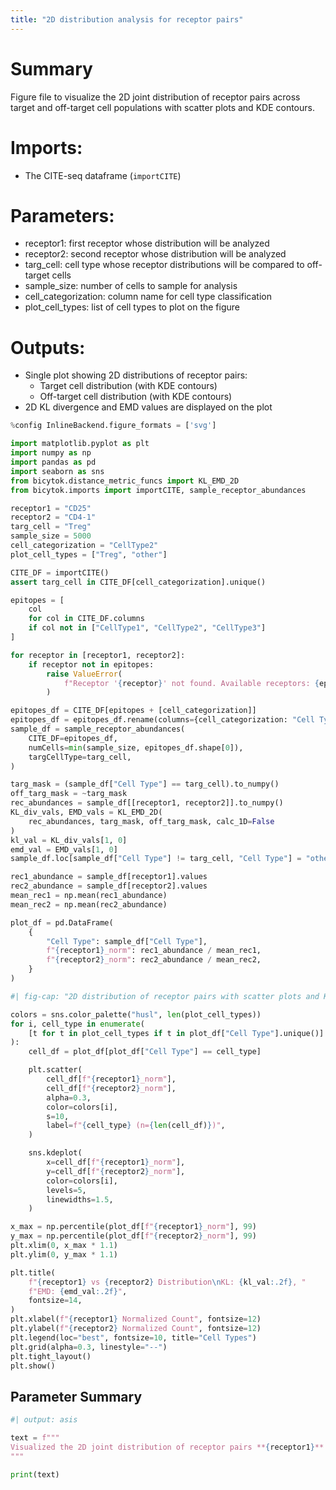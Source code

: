 ```yaml
---
title: "2D distribution analysis for receptor pairs"
---
```


# Summary
Figure file to visualize the 2D joint distribution of receptor pairs across target and off-target cell populations with scatter plots and KDE contours.

# Imports:
- The CITE-seq dataframe (`importCITE`)

# Parameters:
- receptor1: first receptor whose distribution will be analyzed
- receptor2: second receptor whose distribution will be analyzed
- targ_cell: cell type whose receptor distributions will be compared to off-target cells
- sample_size: number of cells to sample for analysis
- cell_categorization: column name for cell type classification
- plot_cell_types: list of cell types to plot on the figure

# Outputs:
- Single plot showing 2D distributions of receptor pairs:
  - Target cell distribution (with KDE contours)
  - Off-target cell distribution (with KDE contours)
- 2D KL divergence and EMD values are displayed on the plot

```python
%config InlineBackend.figure_formats = ['svg']

import matplotlib.pyplot as plt
import numpy as np
import pandas as pd
import seaborn as sns
from bicytok.distance_metric_funcs import KL_EMD_2D
from bicytok.imports import importCITE, sample_receptor_abundances

receptor1 = "CD25"
receptor2 = "CD4-1"
targ_cell = "Treg"
sample_size = 5000
cell_categorization = "CellType2"
plot_cell_types = ["Treg", "other"]

CITE_DF = importCITE()
assert targ_cell in CITE_DF[cell_categorization].unique()

epitopes = [
    col
    for col in CITE_DF.columns
    if col not in ["CellType1", "CellType2", "CellType3"]
]

for receptor in [receptor1, receptor2]:
    if receptor not in epitopes:
        raise ValueError(
            f"Receptor '{receptor}' not found. Available receptors: {epitopes}"
        )

epitopes_df = CITE_DF[epitopes + [cell_categorization]]
epitopes_df = epitopes_df.rename(columns={cell_categorization: "Cell Type"})
sample_df = sample_receptor_abundances(
    CITE_DF=epitopes_df,
    numCells=min(sample_size, epitopes_df.shape[0]),
    targCellType=targ_cell,
)

targ_mask = (sample_df["Cell Type"] == targ_cell).to_numpy()
off_targ_mask = ~targ_mask
rec_abundances = sample_df[[receptor1, receptor2]].to_numpy()
KL_div_vals, EMD_vals = KL_EMD_2D(
    rec_abundances, targ_mask, off_targ_mask, calc_1D=False
)
kl_val = KL_div_vals[1, 0]
emd_val = EMD_vals[1, 0]
sample_df.loc[sample_df["Cell Type"] != targ_cell, "Cell Type"] = "other"

rec1_abundance = sample_df[receptor1].values
rec2_abundance = sample_df[receptor2].values
mean_rec1 = np.mean(rec1_abundance)
mean_rec2 = np.mean(rec2_abundance)

plot_df = pd.DataFrame(
    {
        "Cell Type": sample_df["Cell Type"],
        f"{receptor1}_norm": rec1_abundance / mean_rec1,
        f"{receptor2}_norm": rec2_abundance / mean_rec2,
    }
)
```

```python
#| fig-cap: "2D distribution of receptor pairs with scatter plots and KDE contours"

colors = sns.color_palette("husl", len(plot_cell_types))
for i, cell_type in enumerate(
    [t for t in plot_cell_types if t in plot_df["Cell Type"].unique()]
):
    cell_df = plot_df[plot_df["Cell Type"] == cell_type]

    plt.scatter(
        cell_df[f"{receptor1}_norm"],
        cell_df[f"{receptor2}_norm"],
        alpha=0.3,
        color=colors[i],
        s=10,
        label=f"{cell_type} (n={len(cell_df)})",
    )

    sns.kdeplot(
        x=cell_df[f"{receptor1}_norm"],
        y=cell_df[f"{receptor2}_norm"],
        color=colors[i],
        levels=5,
        linewidths=1.5,
    )

x_max = np.percentile(plot_df[f"{receptor1}_norm"], 99)
y_max = np.percentile(plot_df[f"{receptor2}_norm"], 99)
plt.xlim(0, x_max * 1.1)
plt.ylim(0, y_max * 1.1)

plt.title(
    f"{receptor1} vs {receptor2} Distribution\nKL: {kl_val:.2f}, "
    f"EMD: {emd_val:.2f}",
    fontsize=14,
)
plt.xlabel(f"{receptor1} Normalized Count", fontsize=12)
plt.ylabel(f"{receptor2} Normalized Count", fontsize=12)
plt.legend(loc="best", fontsize=10, title="Cell Types")
plt.grid(alpha=0.3, linestyle="--")
plt.tight_layout()
plt.show()
```

## Parameter Summary
```python
#| output: asis

text = f"""
Visualized the 2D joint distribution of receptor pairs **{receptor1}** and **{receptor2}** across target cell type **{targ_cell}** and off-target cells. The analysis was performed on **{sample_size}** cells sampled from the CITE-seq dataset.
"""

print(text)
```